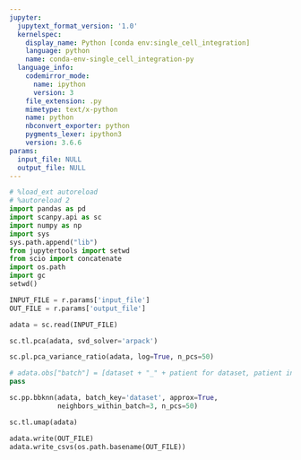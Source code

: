 ```yaml
---
jupyter:
  jupytext_format_version: '1.0'
  kernelspec:
    display_name: Python [conda env:single_cell_integration]
    language: python
    name: conda-env-single_cell_integration-py
  language_info:
    codemirror_mode:
      name: ipython
      version: 3
    file_extension: .py
    mimetype: text/x-python
    name: python
    nbconvert_exporter: python
    pygments_lexer: ipython3
    version: 3.6.6
params:
  input_file: NULL
  output_file: NULL
---
```


```python
# %load_ext autoreload
# %autoreload 2
import pandas as pd
import scanpy.api as sc
import numpy as np
import sys
sys.path.append("lib")
from jupytertools import setwd
from scio import concatenate
import os.path
import gc
setwd()
```

```python
INPUT_FILE = r.params['input_file']
OUT_FILE = r.params['output_file']
```

```python
adata = sc.read(INPUT_FILE)
```

```python
sc.tl.pca(adata, svd_solver='arpack')
```

```python
sc.pl.pca_variance_ratio(adata, log=True, n_pcs=50)
```

```python
# adata.obs["batch"] = [dataset + "_" + patient for dataset, patient in zip(adata.obs["dataset"], adata.obs["patient"])]
pass
```

```python
sc.pp.bbknn(adata, batch_key='dataset', approx=True,
            neighbors_within_batch=3, n_pcs=50)
```

```python
sc.tl.umap(adata)
```

```python
adata.write(OUT_FILE)
adata.write_csvs(os.path.basename(OUT_FILE))
```
